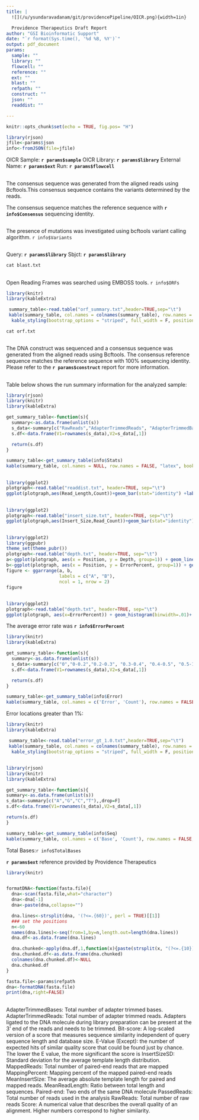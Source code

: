 ```yaml
---
title: |
  ![](/u/ysundaravadanam/git/providencePipeline/OICR.png){width=1in}

  Providence Therapeutics Draft Report
author: "GSI Bioinformatic Support"
date: "`r format(Sys.time(), '%d %B, %Y')`"
output: pdf_document
params:
  sample: ""
  library: ""
  flowcell: ""
  reference: ""
  ext: ""
  blast: ""
  refpath: ""
  construct: ""
  json: ""
  readdist: ""

---
```


```r
knitr::opts_chunk$set(echo = TRUE, fig.pos= "H")

library(rjson)
jfile<-params$json
info<-fromJSON(file=jfile)
```

\fontfamily{lmr}\selectfont

OICR Sample: **`r params$sample`**
\newline
OICR Library: **`r params$library`**
\newline
External Name: **`r params$ext`**
\newline
Run: **`r params$flowcell`**

## \textcolor{blue}{Summary}
The consensus sequence was generated from the aligned reads using Bcftools.This consensus sequence contains the variants determined by the reads.

The consensus sequence matches the reference sequence with **`r info$Consensus`** sequencing identity.
\newline

## \textcolor{blue}{Mutations}

The presence of mutations was investigated using bcftools variant calling algorithm. `r info$Variants` 
\newline

## \textcolor{blue}{Consensus}

Query: **`r params$library`**
Sbjct: **`r params$library`**

``` r
cat blast.txt

```
\leavevmode\newline


## \textcolor{blue}{ORF Summary}

Open Reading Frames was searched using EMBOSS tools. `r info$ORFs`

``` r
library(knitr)
library(kableExtra)

 summary_table<-read.table("orf_summary.txt",header=TRUE,sep="\t")
 kable(summary_table, col.names = colnames(summary_table), row.names = FALSE,  "latex", booktabs = T, longtable = TRUE)%>%
  kable_styling(bootstrap_options = "striped", full_width = F, position = "left")

```

```r
cat orf.txt
```

## \textcolor{blue}{Consensus of the Construct}
The DNA construct was sequenced and a consensus sequence was generated from the aligned reads using Bcftools. The consensus reference sequence matches the reference sequence with 100% sequencing identity. Please refer to the **`r params$construct`** report for more information.
\newline

\fontfamily{lmr}\selectfont
## \textcolor{blue}{Sequencing Summary}
Table below shows the run summary information for the analyzed sample:
\newline

``` r
library(rjson)
library(knitr)
library(kableExtra)

get_summary_table<-function(s){
  summary<-as.data.frame(unlist(s))
  s_data<-summary[c("RawReads","AdapterTrimmedReads", "AdapterTrimmedBases","PassedReads", "MappedReads", "MappedPercent", "MeanReadLength", "MeanInsertSize", "InserSizeSD"),,drop=F]
  s.df<-data.frame(V1=rownames(s_data),V2=s_data[,1])

  return(s.df)
}

summary_table<-get_summary_table(info$Stats)
kable(summary_table, col.names = NULL, row.names = FALSE, "latex", booktabs = T)
```
##  \textcolor{blue}{Read Length Distribution}

```r
library(ggplot2)
plotgraph<-read.table("readdist.txt", header=TRUE, sep="\t")
ggplot(plotgraph,aes(Read_Length,Count))+geom_bar(stat="identity") +labs(title="Read Length Distribution")
```

##  \textcolor{blue}{Insert Size Distribution}
```r
library(ggplot2)
plotgraph<-read.table("insert_size.txt", header=TRUE, sep="\t")
ggplot(plotgraph,aes(Insert_Size,Read_Count))+geom_bar(stat="identity") +labs(title="Insert Size Distribution")
```

##  \textcolor{blue}{High-quality Bases [>Q13]}

```r
library(ggplot2)
library(ggpubr)
theme_set(theme_pubr())
plotgraph<-read.table("depth.txt", header=TRUE, sep="\t")
a<-ggplot(plotgraph, aes(x = Position, y = Depth, group=1)) + geom_line() + labs(title="Coverage") + ylab("Depth")
b<-ggplot(plotgraph, aes(x = Position, y = ErrorPercent, group=1)) + geom_line() + labs(title="Error Rate")+ scale_y_continuous(limits = c(0, 100))
figure <- ggarrange(a, b,
                    labels = c("A", "B"),
                    ncol = 1, nrow = 2)
figure
```
\leavevmode\newline

##  \textcolor{blue}{Error Distribution}

```r
library(ggplot2)
plotgraph<-read.table("depth.txt", header=TRUE, sep="\t")
ggplot(plotgraph, aes(x=ErrorPercent)) + geom_histogram(binwidth=.01)+ scale_x_continuous(limits = c(0, 1))+geom_vline(aes(xintercept=mean(ErrorPercent)),color="blue", linetype="dashed", size=1)

```
\leavevmode\newline
The average error rate was **`r info$ErrorPercent`**

``` r
library(knitr)
library(kableExtra)

get_summary_table<-function(s){
  summary<-as.data.frame(unlist(s))
  s_data<-summary[c("0","0-0.2","0.2-0.3", "0.3-0.4", "0.4-0.5", "0.5-1", ">1"),,drop=F]
  s.df<-data.frame(V1=rownames(s_data),V2=s_data[,1])

  return(s.df)
}

summary_table<-get_summary_table(info$Error)
kable(summary_table, col.names = c('Error', 'Count'), row.names = FALSE,  "latex", booktabs = T)
```
\leavevmode\newline

Error locations greater than 1%:
``` r
library(knitr)
library(kableExtra)

 summary_table<-read.table("error_gt_1.0.txt",header=TRUE,sep="\t")
 kable(summary_table, col.names = colnames(summary_table), row.names = FALSE,  "latex", booktabs = T, longtable = TRUE)%>%
  kable_styling(bootstrap_options = "striped", full_width = F, position = "left")
```
\leavevmode\newline

## \textcolor{blue}{Reference sequence}

  ``` r
library(rjson)
library(knitr)
library(kableExtra)

get_summary_table<-function(s){
  summary<-as.data.frame(unlist(s))
  s_data<-summary[c("A","G","C","T"),,drop=F]
  s.df<-data.frame(V1=rownames(s_data),V2=s_data[,1])

  return(s.df)
}

summary_table<-get_summary_table(info$Seq)
kable(summary_table, col.names = c('Base', 'Count'), row.names = FALSE,  "latex", booktabs = T) 

```
Total Bases:`r info$TotalBases`
\newline

 \fontfamily{lmtt}\selectfont

**`r params$ext`** reference provided by Providence Therapeutics
```r
library(knitr)


formatDNA<-function(fasta.file){
  dna<-scan(fasta.file,what="character")
  dna<-dna[-1]
  dna<-paste(dna,collapse="")

  dna.lines<-strsplit(dna, '(?<=.{60})', perl = TRUE)[[1]]
  ### set the positions
  n<-60
  names(dna.lines)<-seq(from=1,by=n,length.out=length(dna.lines))
  dna.df<-as.data.frame(dna.lines)

  dna.chunked<-apply(dna.df,1,function(x){paste(strsplit(x, "(?<=.{10})", perl = TRUE)[[1]],collapse=" ")})
  dna.chunked.df<-as.data.frame(dna.chunked)
  colnames(dna.chunked.df)<-NULL
  dna.chunked.df
}

fasta.file<-params$refpath
dna<-formatDNA(fasta.file)
print(dna,right=FALSE)
```
\newpage
\fontfamily{lmr}\selectfont
## \textcolor{blue}{Glossary}
AdapterTrimmedBases: Total number of adapter trimmed bases.
\newline
AdapterTrimmedReads: Total number of adapter trimmed reads. Adapters ligated to the DNA molecule during library preparation can be present at the 3’ end of the reads and needs to be trimmed.
\newline
Bit-score: A log-scaled version of a score that measures sequence similarity independent of query sequence length and database size.
\newline
E-Value (Except): the number of expected hits of similar quality score that could be found just by chance. The lower the E value, the more significant the score is
\newline
InsertSizeSD: Standard deviation for the average template length distribution.
\newline
MappedReads: Total number of paired-end reads that are mapped
\newline
MappingPercent: Mapping percent of the mapped paired-end reads
\newline
MeanInsertSize: The average absolute template length for paired and mapped reads.
\newline
MeanReadLength: Ratio between total length and sequences.
\newline
Paired-end: Two ends of the same DNA molecule
\newline
PassedReads: Total number of reads used in the analysis
\newline
RawReads: Total number of raw reads
\newline
Score: A numerical value that describes the overall quality of an alignment. Higher numbers correspond to higher similarity.
